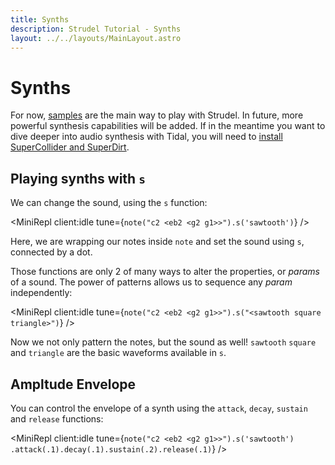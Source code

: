 ```yaml
---
title: Synths
description: Strudel Tutorial - Synths
layout: ../../layouts/MainLayout.astro
---
```



# Synths

For now, [samples](/learn/samples) are the main way to play with Strudel.
In future, more powerful synthesis capabilities will be added.
If in the meantime you want to dive deeper into audio synthesis with Tidal, you will need to [install SuperCollider and SuperDirt](https://tidalcycles.org/docs/).

## Playing synths with `s`

We can change the sound, using the `s` function:

<MiniRepl client:idle tune={`note("c2 <eb2 <g2 g1>>").s('sawtooth')`} />

Here, we are wrapping our notes inside `note` and set the sound using `s`, connected by a dot.

Those functions are only 2 of many ways to alter the properties, or _params_ of a sound.
The power of patterns allows us to sequence any _param_ independently:

<MiniRepl client:idle tune={`note("c2 <eb2 <g2 g1>>").s("<sawtooth square triangle>")`} />

Now we not only pattern the notes, but the sound as well!
`sawtooth` `square` and `triangle` are the basic waveforms available in `s`.

## Ampltude Envelope

You can control the envelope of a synth using the `attack`, `decay`, `sustain` and `release` functions:

<MiniRepl
  client:idle tune={`note("c2 <eb2 <g2 g1>>").s('sawtooth')
  .attack(.1).decay(.1).sustain(.2).release(.1)`}
/>

<br/>
